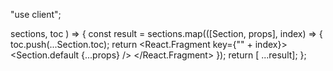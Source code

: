 "use client";


  sections,
  toc
) => {
  const result = sections.map(([Section, props], index) => {
    toc.push(...Section.toc);
    return <React.Fragment key={"" + index}>
      <Section.default {...props} />
    </React.Fragment>
  });
  return [ ...result];
};
